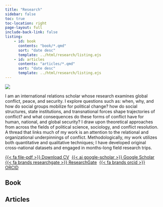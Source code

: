 ```yaml
---
title: "Research"
sidebar: false
toc: true
toc-location: right
page-layout: full
include-back-link: false
listing:
    - id: book
      contents: "book/*.qmd"
      sort: "date desc"
      template: ../html/research/listing.ejs
    - id: articles
      contents: "articles/*.qmd"
      sort: "date desc"
      template: ../html/research/listing.ejs
---
```


::: {layout-ncol=2}

![](KRS.jpg)

I am an international relations scholar whose research examines global conflict, peace, and security. I explore questions such as: when, why, and how do social groups mobilize for political change? how do social structures, state institutions, and transnational forces shape trajectories of conflict? and what consequences do these forms of conflict have for human, national, and global security? I draw upon theoretical approaches from across the fields of political science, sociology, and conflict resolution. A thread that links much of my work is an attention to the relational and organizational underpinnings of conflict. Methodologically, my work utilizes both quantitative and qualitative techniques; I have developed original cross-national datasets and engaged in months-long field research trips.

:::

<a href="/docs/CV/Thurber_CV.pdf"  class="btn btn-outline-secondary" target="_blank" rel="noopener noreferrer">{{< fa file-pdf >}} Download CV</a>&nbsp; <a href="https://scholar.google.com/citations?user=3FkjaTQAAAAJ&hl=en"  class="btn btn-outline-secondary" target="_blank" rel="noopener noreferrer">{{< ai google-scholar >}} Google Scholar</a>&nbsp; <a href="https://www.researchgate.net/profile/Ches-Thurber"  class="btn btn-outline-secondary" target="_blank" rel="noopener noreferrer">{{< fa brands researchgate >}} ResearchGate</a>&nbsp; <a href="https://orcid.org/0000-0002-3407-7589"  class="btn btn-outline-secondary" target="_blank" rel="noopener noreferrer">{{< fa brands orcid >}} ORCID</a>&nbsp;

## Book

:::{#book}
:::

## Articles

:::{#articles}
:::



